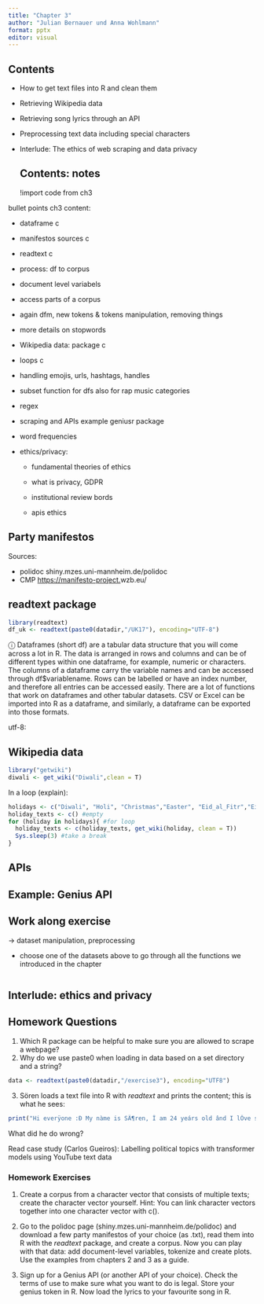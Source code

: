 ```yaml
---
title: "Chapter 3"
author: "Julian Bernauer und Anna Wohlmann"
format: pptx
editor: visual
---
```


## Contents

-   How to get text files into R and clean them

-   Retrieving Wikipedia data

-   Retrieving song lyrics through an API

-   Preprocessing text data including special characters

-   Interlude: The ethics of web scraping and data privacy

    ## Contents: notes

    !import code from ch3

bullet points ch3 content:

-   dataframe c

-   manifestos sources c

-   readtext c

-   process: df to corpus

-   document level variabels

-   access parts of a corpus

-   again dfm, new tokens & tokens manipulation, removing things

-   more details on stopwords

-   Wikipedia data: package c

-   loops c

-   handling emojis, urls, hashtags, handles

-   subset function for dfs also for rap music categories

-   regex

-   scraping and APIs example geniusr package

-   word frequencies

-   ethics/privacy:

    -   fundamental theories of ethics

    -   what is privacy, GDPR

    -   institutional review bords

    -   apis ethics

## Party manifestos

Sources:

-   polidoc shiny.mzes.uni-mannheim.de/polidoc
-   CMP <https://manifesto-project.>wzb.eu/

## readtext package

```r
library(readtext)
df_uk <- readtext(paste0(datadir,"/UK17"), encoding="UTF-8")
```

ⓘ Dataframes (short df) are a tabular data structure that you will come across a lot in R. The data is arranged in rows and columns and can be of different types within one dataframe, for example, numeric or characters. The columns of a dataframe carry the variable names and can be accessed through df\$variablename. Rows can be labelled or have an index number, and therefore all entries can be accessed easily. There are a lot of functions that work on dataframes and other tabular datasets. CSV or Excel can be imported into R as a dataframe, and similarly, a dataframe can be exported into those formats.

utf-8:

## Wikipedia data

```r
library("getwiki")
diwali <- get_wiki("Diwali",clean = T)
```

In a loop (explain):

```r
holidays <- c("Diwali", "Holi", "Christmas","Easter", "Eid_al_Fitr","Eid_al_Adha", "Kathina", "Vesakh", "Pessach", "Jom_Kippur")
holiday_texts <- c() #empty
for (holiday in holidays){ #for loop
  holiday_texts <- c(holiday_texts, get_wiki(holiday, clean = T))
  Sys.sleep(3) #take a break
}

```

## APIs

## Example: Genius API

## Work along exercise

-\> dataset manipulation, preprocessing

-   choose one of the datasets above to go through all the functions we introduced in the chapter

```r

```

## Interlude: ethics and privacy

## 

## Homework Questions

1)  Which R package can be helpful to make sure you are allowed to scrape a webpage?
2)  Why do we use paste0 when loading in data based on a set directory and a string?

```r
data <- readtext(paste0(datadir,"/exercise3"), encoding="UTF8")
```

3)  Sören loads a text file into R with *readtext* and prints the content; this is what he sees:

```r
print("Hi everÿone :Ð My nàme is SÃ¶ren, Î am 24 yeárs old ând I lÔve skiing!")
```

What did he do wrong?

Read case study (Carlos Gueiros): Labelling political topics with transformer models using YouTube text data

### Homework Exercises

1)  Create a corpus from a character vector that consists of multiple texts; create the character vector yourself. Hint: You can link character vectors together into one character vector with c().

2)  Go to the polidoc page (shiny.mzes.uni-mannheim.de/polidoc) and download a few party manifestos of your choice (as .txt), read them into R with the *readtext* package, and create a corpus. Now you can play with that data: add document-level variables, tokenize and create plots. Use the examples from chapters 2 and 3 as a guide.

3)  Sign up for a Genius API (or another API of your choice). Check the terms of use to make sure what you want to do is legal. Store your genius token in R. Now load the lyrics to your favourite song in R.
